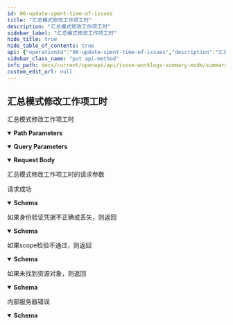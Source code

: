 ```yaml
---
id: 06-update-spent-time-of-issues
title: "汇总模式修改工作项工时"
description: "汇总模式修改工作项工时"
sidebar_label: "汇总模式修改工作项工时"
hide_title: true
hide_table_of_contents: true
api: {"operationId":"06-update-spent-time-of-issues","description":"汇总模式修改工作项工时","security":[{"oauth2":["write:project:issue-timeSpent"]}],"parameters":[{"name":"teamID","in":"query","description":"团队ID","required":true,"schema":{"type":"string"}},{"name":"issueID","in":"path","description":"工作项ID","required":true,"schema":{"type":"string"}},{"name":"timesSpentID","in":"path","description":"工时ID","required":true,"schema":{"type":"string"}}],"requestBody":{"description":"汇总模式修改工作项工时的请求参数","content":{"application/json":{"schema":{"description":"汇总模式下更新工作项工时的请求参数","type":"object","properties":{"hours":{"type":"integer","description":"工时，单位（小时）"},"description":{"type":"string","description":"工时的描述"},"startTime":{"type":"integer","description":"工时开始时间，单位（时间戳）"},"owner":{"type":"object","description":"工时登记人"}},"example":{"hours":1,"description":"Sample Description","startTime":1689055200,"owner":"UWQR89ji"},"title":"UpdateTimesSpentRequest"}}}},"responses":{"200":{"description":"请求成功","content":{"application/json":{"schema":{"description":"汇总模式下更新工作项工时的返回结果","type":"object","properties":{"result":{"type":"string","description":"本次请求结果,SUCCESS|FAIL"},"data":{"type":"object","description":"本次请求返回的数据"},"errorCode":{"type":"string","description":"本次请求错误码"},"errorMsg":{"type":"string","description":"本次请求错误信息"}},"example":[{"result":"SUCCESS","data":{"hours":1,"description":"Sample Description","startTime":1689055200,"owner":"UWQR89ji","id":"kkoi976k"}}],"title":"UpdateTimesSpentResponse"}}}},"401":{"description":"如果身份验证凭据不正确或丢失，则返回","content":{"application/json":{"schema":{"description":"Access token 无效","type":"object","properties":{"result":{"type":"string","description":"本次请求结果,SUCCESS|FAIL"},"errorCode":{"type":"string","description":"本次请求错误码"},"errorMsg":{"type":"string","description":"本次请求错误信息"}},"example":{"result":"FAIL","errorCode":"Unauthorized","errorMsg":"Access token is invalid"},"title":"BadResponse401"}}}},"403":{"description":"如果scope检验不通过，则返回","content":{"application/json":{"schema":{"description":"scope 无效","type":"object","properties":{"result":{"type":"string","description":"本次请求结果,SUCCESS|FAIL"},"errorCode":{"type":"string","description":"本次请求错误码"},"errorMsg":{"type":"string","description":"本次请求错误信息"}},"example":{"result":"FAIL","errorCode":"Forbidden","errorMsg":"Scope is invalid"},"title":"BadResponse403"}}}},"404":{"description":"如果未找到资源对象，则返回","content":{"application/json":{"schema":{"description":"未找到对应的资源｜接口不存在","type":"object","properties":{"result":{"type":"string","description":"本次请求结果,SUCCESS|FAIL"},"errorCode":{"type":"string","description":"本次请求错误码"},"errorMsg":{"type":"string","description":"本次请求错误信息"}},"example":{"result":"FAIL","errorCode":"NotFound","errorMsg":"Not Found"},"title":"BadResponse404"}}}},"500":{"description":"内部服务器错误","content":{"application/json":{"schema":{"description":"内部服务错误","type":"object","properties":{"result":{"type":"string","description":"本次请求结果,SUCCESS|FAIL"},"errorCode":{"type":"string","description":"本次请求错误码"},"errorMsg":{"type":"string","description":"本次请求错误信息"}},"example":{"result":"FAIL","errorCode":"Internal Server Error","errorMsg":"Internal Server Error"},"title":"BadResponse500"}}}}},"method":"put","path":"/project/issues/{issueID}/workLog/summary/timesSpent/{timesSpentID}","servers":[{"url":"https://your-domain/openapi/v1"},{"url":"http://your-domain/openapi/v1"}],"securitySchemes":{"oauth2":{"type":"oauth2","flows":{"authorizationCode":{"authorizationUrl":"https://your-domain/oauth2/authorize","tokenUrl":"https://your-domain/oauth2/token","scopes":{"write:project:issue-timeEstimated":"Add, edit, delete issue","write:project:issue-timeRemaining":"Add, edit, delete issue"}}}}},"jsonRequestBodyExample":{"hours":1,"description":"Sample Description","startTime":1689055200,"owner":"UWQR89ji"},"info":{"title":"Summary mode issue worklog","version":"1.0","description":"此资源代表工作项工时。使用它来获取、创建、更新和删除工作项工时。\n"},"postman":{"name":"汇总模式修改工作项工时","description":{"content":"汇总模式修改工作项工时","type":"text/plain"},"url":{"path":["project","issues",":issueID","workLog","summary","timesSpent",":timesSpentID"],"host":["{{baseUrl}}"],"query":[{"disabled":false,"description":{"content":"(Required) 团队ID","type":"text/plain"},"key":"teamID","value":""}],"variable":[{"disabled":false,"description":{"content":"(Required) 工作项ID","type":"text/plain"},"type":"any","value":"","key":"issueID"},{"disabled":false,"description":{"content":"(Required) 工时ID","type":"text/plain"},"type":"any","value":"","key":"timesSpentID"}]},"header":[{"key":"Content-Type","value":"application/json"},{"key":"Accept","value":"application/json"}],"method":"PUT","body":{"mode":"raw","raw":"\"\"","options":{"raw":{"language":"json"}}},"auth":{"type":"oauth2","oauth2":[]}}}
sidebar_class_name: "put api-method"
info_path: docs/current/openapi/api/issue-worklogs-summary-mode/summary-mode-issue-worklog
custom_edit_url: null
---
```



## 汇总模式修改工作项工时



汇总模式修改工作项工时

<details style={{"marginBottom":"1rem"}} data-collapsed={false} open={true}><summary style={{}}><strong>Path Parameters</strong></summary><div><ul><ParamsItem className={"paramsItem"} param={{"name":"issueID","in":"path","description":"工作项ID","required":true,"schema":{"type":"string"}}}></ParamsItem><ParamsItem className={"paramsItem"} param={{"name":"timesSpentID","in":"path","description":"工时ID","required":true,"schema":{"type":"string"}}}></ParamsItem></ul></div></details><details style={{"marginBottom":"1rem"}} data-collapsed={false} open={true}><summary style={{}}><strong>Query Parameters</strong></summary><div><ul><ParamsItem className={"paramsItem"} param={{"name":"teamID","in":"query","description":"团队ID","required":true,"schema":{"type":"string"}}}></ParamsItem></ul></div></details><MimeTabs><TabItem label={"application/json"} value={"application/json-schema"}><details style={{}} data-collapsed={false} open={true}><summary style={{"textAlign":"left"}}><strong>Request Body</strong></summary><div style={{"textAlign":"left","marginLeft":"1rem"}}><div style={{"marginTop":"1rem","marginBottom":"1rem"}}>

汇总模式修改工作项工时的请求参数

</div></div><ul style={{"marginLeft":"1rem"}}><SchemaItem collapsible={false} name={"hours"} required={false} schemaName={"integer"} qualifierMessage={undefined} schema={{"type":"integer","description":"工时，单位（小时）"}}></SchemaItem><SchemaItem collapsible={false} name={"description"} required={false} schemaName={"string"} qualifierMessage={undefined} schema={{"type":"string","description":"工时的描述"}}></SchemaItem><SchemaItem collapsible={false} name={"startTime"} required={false} schemaName={"integer"} qualifierMessage={undefined} schema={{"type":"integer","description":"工时开始时间，单位（时间戳）"}}></SchemaItem><SchemaItem collapsible={false} name={"owner"} required={false} schemaName={"object"} qualifierMessage={undefined} schema={{"type":"object","description":"工时登记人"}}></SchemaItem></ul></details></TabItem></MimeTabs><div><ApiTabs><TabItem label={"200"} value={"200"}><div>

请求成功

</div><div><MimeTabs schemaType={"response"}><TabItem label={"application/json"} value={"application/json"}><SchemaTabs><TabItem label={"Schema"} value={"Schema"}><details style={{}} data-collapsed={false} open={true}><summary style={{"textAlign":"left"}}><strong>Schema</strong></summary><div style={{"textAlign":"left","marginLeft":"1rem"}}></div><ul style={{"marginLeft":"1rem"}}><SchemaItem collapsible={false} name={"result"} required={false} schemaName={"string"} qualifierMessage={undefined} schema={{"type":"string","description":"本次请求结果,SUCCESS|FAIL"}}></SchemaItem><SchemaItem collapsible={false} name={"data"} required={false} schemaName={"object"} qualifierMessage={undefined} schema={{"type":"object","description":"本次请求返回的数据"}}></SchemaItem><SchemaItem collapsible={false} name={"errorCode"} required={false} schemaName={"string"} qualifierMessage={undefined} schema={{"type":"string","description":"本次请求错误码"}}></SchemaItem><SchemaItem collapsible={false} name={"errorMsg"} required={false} schemaName={"string"} qualifierMessage={undefined} schema={{"type":"string","description":"本次请求错误信息"}}></SchemaItem></ul></details></TabItem><TabItem label={"Example (from schema)"} value={"Example (from schema)"}><ResponseSamples responseExample={"[\n  {\n    \"result\": \"SUCCESS\",\n    \"data\": {\n      \"hours\": 1,\n      \"description\": \"Sample Description\",\n      \"startTime\": 1689055200,\n      \"owner\": \"UWQR89ji\",\n      \"id\": \"kkoi976k\"\n    }\n  }\n]"} language={"json"}></ResponseSamples></TabItem></SchemaTabs></TabItem></MimeTabs></div></TabItem><TabItem label={"401"} value={"401"}><div>

如果身份验证凭据不正确或丢失，则返回

</div><div><MimeTabs schemaType={"response"}><TabItem label={"application/json"} value={"application/json"}><SchemaTabs><TabItem label={"Schema"} value={"Schema"}><details style={{}} data-collapsed={false} open={true}><summary style={{"textAlign":"left"}}><strong>Schema</strong></summary><div style={{"textAlign":"left","marginLeft":"1rem"}}></div><ul style={{"marginLeft":"1rem"}}><SchemaItem collapsible={false} name={"result"} required={false} schemaName={"string"} qualifierMessage={undefined} schema={{"type":"string","description":"本次请求结果,SUCCESS|FAIL"}}></SchemaItem><SchemaItem collapsible={false} name={"errorCode"} required={false} schemaName={"string"} qualifierMessage={undefined} schema={{"type":"string","description":"本次请求错误码"}}></SchemaItem><SchemaItem collapsible={false} name={"errorMsg"} required={false} schemaName={"string"} qualifierMessage={undefined} schema={{"type":"string","description":"本次请求错误信息"}}></SchemaItem></ul></details></TabItem><TabItem label={"Example (from schema)"} value={"Example (from schema)"}><ResponseSamples responseExample={"{\n  \"result\": \"FAIL\",\n  \"errorCode\": \"Unauthorized\",\n  \"errorMsg\": \"Access token is invalid\"\n}"} language={"json"}></ResponseSamples></TabItem></SchemaTabs></TabItem></MimeTabs></div></TabItem><TabItem label={"403"} value={"403"}><div>

如果scope检验不通过，则返回

</div><div><MimeTabs schemaType={"response"}><TabItem label={"application/json"} value={"application/json"}><SchemaTabs><TabItem label={"Schema"} value={"Schema"}><details style={{}} data-collapsed={false} open={true}><summary style={{"textAlign":"left"}}><strong>Schema</strong></summary><div style={{"textAlign":"left","marginLeft":"1rem"}}></div><ul style={{"marginLeft":"1rem"}}><SchemaItem collapsible={false} name={"result"} required={false} schemaName={"string"} qualifierMessage={undefined} schema={{"type":"string","description":"本次请求结果,SUCCESS|FAIL"}}></SchemaItem><SchemaItem collapsible={false} name={"errorCode"} required={false} schemaName={"string"} qualifierMessage={undefined} schema={{"type":"string","description":"本次请求错误码"}}></SchemaItem><SchemaItem collapsible={false} name={"errorMsg"} required={false} schemaName={"string"} qualifierMessage={undefined} schema={{"type":"string","description":"本次请求错误信息"}}></SchemaItem></ul></details></TabItem><TabItem label={"Example (from schema)"} value={"Example (from schema)"}><ResponseSamples responseExample={"{\n  \"result\": \"FAIL\",\n  \"errorCode\": \"Forbidden\",\n  \"errorMsg\": \"Scope is invalid\"\n}"} language={"json"}></ResponseSamples></TabItem></SchemaTabs></TabItem></MimeTabs></div></TabItem><TabItem label={"404"} value={"404"}><div>

如果未找到资源对象，则返回

</div><div><MimeTabs schemaType={"response"}><TabItem label={"application/json"} value={"application/json"}><SchemaTabs><TabItem label={"Schema"} value={"Schema"}><details style={{}} data-collapsed={false} open={true}><summary style={{"textAlign":"left"}}><strong>Schema</strong></summary><div style={{"textAlign":"left","marginLeft":"1rem"}}></div><ul style={{"marginLeft":"1rem"}}><SchemaItem collapsible={false} name={"result"} required={false} schemaName={"string"} qualifierMessage={undefined} schema={{"type":"string","description":"本次请求结果,SUCCESS|FAIL"}}></SchemaItem><SchemaItem collapsible={false} name={"errorCode"} required={false} schemaName={"string"} qualifierMessage={undefined} schema={{"type":"string","description":"本次请求错误码"}}></SchemaItem><SchemaItem collapsible={false} name={"errorMsg"} required={false} schemaName={"string"} qualifierMessage={undefined} schema={{"type":"string","description":"本次请求错误信息"}}></SchemaItem></ul></details></TabItem><TabItem label={"Example (from schema)"} value={"Example (from schema)"}><ResponseSamples responseExample={"{\n  \"result\": \"FAIL\",\n  \"errorCode\": \"NotFound\",\n  \"errorMsg\": \"Not Found\"\n}"} language={"json"}></ResponseSamples></TabItem></SchemaTabs></TabItem></MimeTabs></div></TabItem><TabItem label={"500"} value={"500"}><div>

内部服务器错误

</div><div><MimeTabs schemaType={"response"}><TabItem label={"application/json"} value={"application/json"}><SchemaTabs><TabItem label={"Schema"} value={"Schema"}><details style={{}} data-collapsed={false} open={true}><summary style={{"textAlign":"left"}}><strong>Schema</strong></summary><div style={{"textAlign":"left","marginLeft":"1rem"}}></div><ul style={{"marginLeft":"1rem"}}><SchemaItem collapsible={false} name={"result"} required={false} schemaName={"string"} qualifierMessage={undefined} schema={{"type":"string","description":"本次请求结果,SUCCESS|FAIL"}}></SchemaItem><SchemaItem collapsible={false} name={"errorCode"} required={false} schemaName={"string"} qualifierMessage={undefined} schema={{"type":"string","description":"本次请求错误码"}}></SchemaItem><SchemaItem collapsible={false} name={"errorMsg"} required={false} schemaName={"string"} qualifierMessage={undefined} schema={{"type":"string","description":"本次请求错误信息"}}></SchemaItem></ul></details></TabItem><TabItem label={"Example (from schema)"} value={"Example (from schema)"}><ResponseSamples responseExample={"{\n  \"result\": \"FAIL\",\n  \"errorCode\": \"Internal Server Error\",\n  \"errorMsg\": \"Internal Server Error\"\n}"} language={"json"}></ResponseSamples></TabItem></SchemaTabs></TabItem></MimeTabs></div></TabItem></ApiTabs></div>